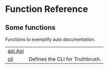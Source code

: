 # Function Reference {.doc .doc-index}

## Some functions

Functions to exemplify auto documentation.

| | |
| --- | --- |
| [api.Api](api.Api.qmd#truthbrush.api.Api) |  |
| [cli](cli.qmd#truthbrush.cli) | Defines the CLI for Truthbrush. |